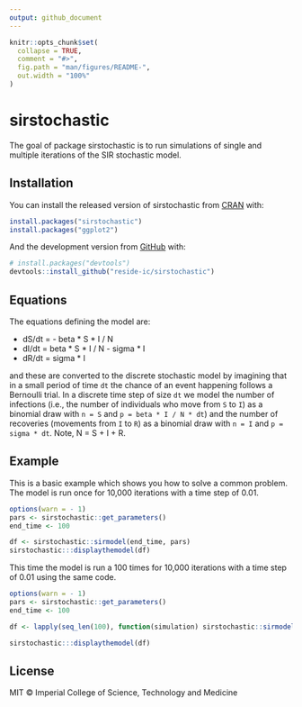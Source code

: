 ```yaml
---
output: github_document
---
```


<!-- README.md is generated from README.Rmd. Please edit that file -->

```r
knitr::opts_chunk$set(
  collapse = TRUE,
  comment = "#>",
  fig.path = "man/figures/README-",
  out.width = "100%"
)
```

# sirstochastic

<!-- badges: start -->
<!-- badges: end -->

The goal of package sirstochastic is to run simulations of single and multiple iterations of the SIR stochastic model.

## Installation

You can install the released version of sirstochastic from [CRAN](https://CRAN.R-project.org) with:

``` r
install.packages("sirstochastic")
install.packages("ggplot2")
```

And the development version from [GitHub](https://github.com/) with:

``` r
# install.packages("devtools")
devtools::install_github("reside-ic/sirstochastic")
```

## Equations
The equations defining the model are:

* dS/dt = - beta * S * I / N
* dI/dt = beta * S * I / N - sigma * I
* dR/dt = sigma * I


and these are converted to the discrete stochastic model by imagining that in a small period of time `dt` the chance of an event happening follows a Bernoulli trial. In a discrete time step of size `dt` we model the number of infections (i.e., the number of individuals who move from `S` to `I`) as a binomial draw with `n = S` and `p = beta * I / N * dt`) and the number of recoveries (movements from `I` to `R`) as a binomial draw with `n = I` and `p = sigma * dt`. Note, N = S + I + R.

## Example

This is a basic example which shows you how to solve a common problem. The model is run once for 10,000 iterations with a time step of 0.01.

```r
options(warn = - 1) 
pars <- sirstochastic::get_parameters()
end_time <- 100

df <- sirstochastic::sirmodel(end_time, pars)
sirstochastic:::displaythemodel(df)

```

This time the model is run a 100 times for 10,000 iterations with a time step of 0.01 using the same code.

```r
options(warn = - 1) 
pars <- sirstochastic::get_parameters()
end_time <- 100

df <- lapply(seq_len(100), function(simulation) sirstochastic::sirmodel(end_time, pars))

sirstochastic:::displaythemodel(df) 

```

## License

MIT © Imperial College of Science, Technology and Medicine

